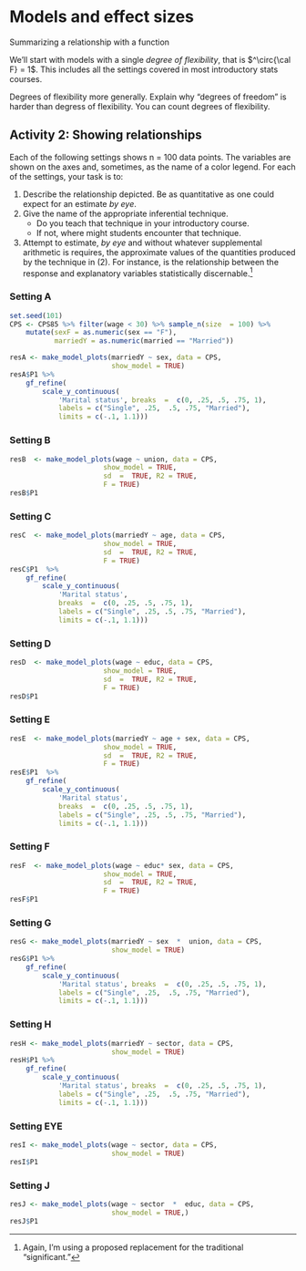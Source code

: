 # Models and effect sizes

Summarizing a relationship with a function

We'll start with models with a single *degree of flexibility*, that is $^\circ{\cal F} = 1$. This includes all the settings covered in most introductory stats courses.

Degrees of flexibility more generally. Explain why "degrees of freedom" is harder than degress of flexibility. You can count degrees of flexibility.

## Activity 2: Showing relationships

Each of the following settings shows n = 100 data points. The variables are shown on the axes and, sometimes, as the name of a color legend. For each of the settings, your task is to:

1. Describe the relationship depicted. Be as quantitative as one could expect  for an estimate *by eye*.
2. Give the name of the appropriate inferential technique.
    - Do you teach that technique in your introductory course.
    - If not, where might students encounter that technique.
3. Attempt to estimate, *by eye* and without whatever supplemental arithmetic is requires, the approximate values of the quantities produced by the technique in (2). For instance, is the relationship between the response and explanatory variables statistically discernable.^[Again, I'm using a proposed replacement for the traditional "significant."] 

### Setting A

```r
set.seed(101)
CPS <- CPS85 %>% filter(wage < 30) %>% sample_n(size  = 100) %>%
    mutate(sexF = as.numeric(sex == "F"),
           marriedY = as.numeric(married == "Married"))
```

```r
resA <- make_model_plots(marriedY ~ sex, data = CPS, 
                         show_model = TRUE)
resA$P1 %>%
    gf_refine(
        scale_y_continuous(
            'Marital status', breaks  =  c(0, .25, .5, .75, 1), 
            labels = c("Single", .25,  .5, .75, "Married"),
            limits = c(-.1, 1.1)))
```

### Setting B

```r
resB  <- make_model_plots(wage ~ union, data = CPS,
                       show_model = TRUE,
                       sd  =  TRUE, R2 = TRUE,
                       F = TRUE)
resB$P1
```

### Setting C

```r
resC  <- make_model_plots(marriedY ~ age, data = CPS,
                       show_model = TRUE,
                       sd  =  TRUE, R2 = TRUE,
                       F = TRUE)
resC$P1  %>%
    gf_refine(
        scale_y_continuous(
            'Marital status', 
            breaks  =  c(0, .25, .5, .75, 1), 
            labels = c("Single", .25, .5, .75, "Married"), 
            limits = c(-.1, 1.1)))
```

### Setting D

```r
resD  <- make_model_plots(wage ~ educ, data = CPS,
                       show_model = TRUE,
                       sd  =  TRUE, R2 = TRUE,
                       F = TRUE)
resD$P1 
```

### Setting E

```r
resE  <- make_model_plots(marriedY ~ age + sex, data = CPS,
                       show_model = TRUE,
                       sd  =  TRUE, R2 = TRUE,
                       F = TRUE)
resE$P1  %>%
    gf_refine(
        scale_y_continuous(
            'Marital status', 
            breaks  =  c(0, .25, .5, .75, 1), 
            labels = c("Single", .25, .5, .75, "Married"), 
            limits = c(-.1, 1.1)))
```

### Setting F

```r
resF  <- make_model_plots(wage ~ educ* sex, data = CPS,
                       show_model = TRUE,
                       sd  =  TRUE, R2 = TRUE,
                       F = TRUE)
resF$P1 
```

### Setting G

```r
resG <- make_model_plots(marriedY ~ sex  *  union, data = CPS, 
                         show_model = TRUE)
resG$P1 %>%
    gf_refine(
        scale_y_continuous(
            'Marital status', breaks  =  c(0, .25, .5, .75, 1), 
            labels = c("Single", .25,  .5, .75, "Married"),
            limits = c(-.1, 1.1)))
```


### Setting H

```r
resH <- make_model_plots(marriedY ~ sector, data = CPS, 
                         show_model = TRUE)
resH$P1 %>%
    gf_refine(
        scale_y_continuous(
            'Marital status', breaks  =  c(0, .25, .5, .75, 1), 
            labels = c("Single", .25,  .5, .75, "Married"),
            limits = c(-.1, 1.1)))
```

### Setting EYE

```r
resI <- make_model_plots(wage ~ sector, data = CPS, 
                         show_model = TRUE)
resI$P1 
```

### Setting J

```r
resJ <- make_model_plots(wage ~ sector  *  educ, data = CPS, 
                         show_model = TRUE,)
resJ$P1 
```

